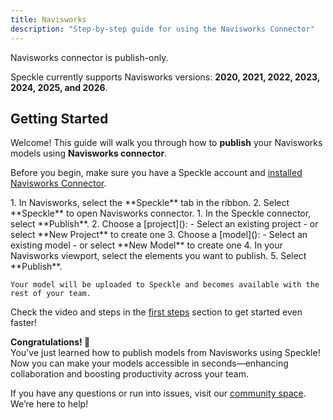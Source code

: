 ```yaml
---
title: Navisworks  
description: "Step-by-step guide for using the Navisworks Connector"
---
```


<Note>Navisworks connector is publish-only.</Note>

<Info>Speckle currently supports Navisworks versions: **2020, 2021, 2022, 2023, 2024, 2025, and 2026**.</Info>

## Getting Started

Welcome! This guide will walk you through how to **publish** your Navisworks models using **Navisworks connector**.

<Note> Before you begin, make sure you have a Speckle account and [installed Navisworks Connector](http://localhost:3000/connectors/installation).</Note>

<Steps>
  <Step title="Open Navisworks connector">
    1. In Navisworks, select the **Speckle** tab in the ribbon.
    2. Select **Speckle** to open Navisworks connector.
  </Step>

  <Step title="Publish to Speckle">
    1. In the Speckle connector, select **Publish**.
    2. Choose a [project]():
        - Select an existing project
        - or select **New Project** to create one
    3. Choose a [model]():
        - Select an existing model
        - or select **New Model** to create one
    4. In your Navisworks viewport, select the elements you want to publish.
    5. Select **Publish**.
    
    Your model will be uploaded to Speckle and becomes available with the rest of your team.
  </Step>
</Steps>

<Tip> Check the video and steps in the [first steps](/get-started/quickstart.mdx) section to get started even faster!</Tip>

**Congratulations! 🥳**  
You've just learned how to publish models from Navisworks using Speckle! Now you can make your models accessible in seconds—enhancing collaboration and boosting productivity across your team.

<Info> If you have any questions or run into issues, visit our [community space](https://speckle.community/). We’re here to help!</Info>


<LearnMore />

